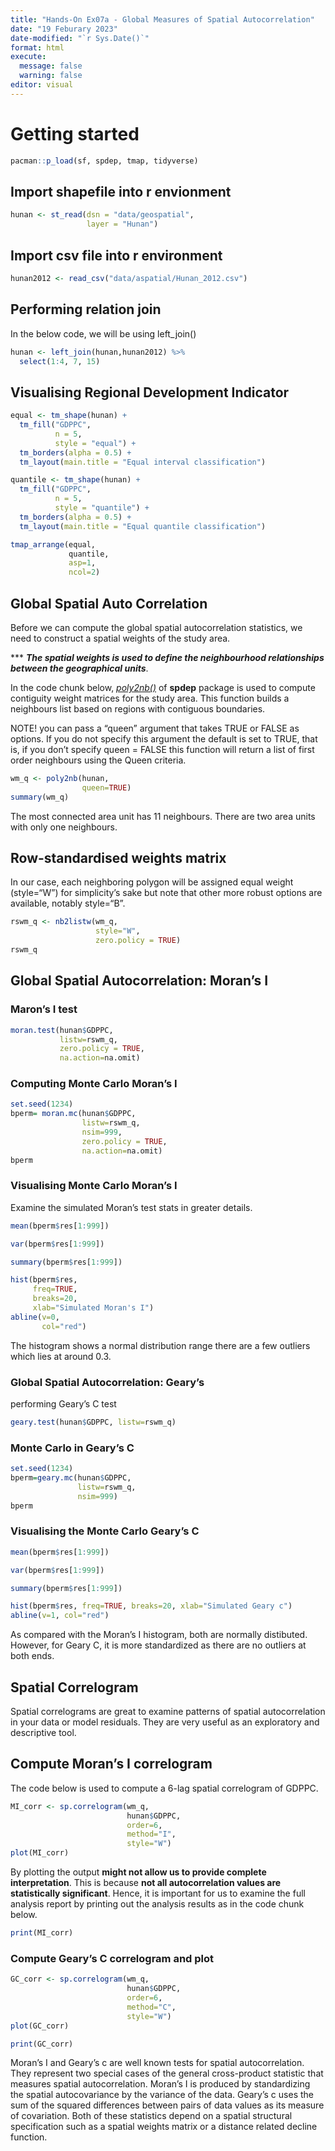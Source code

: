 ```yaml
---
title: "Hands-On Ex07a - Global Measures of Spatial Autocorrelation"
date: "19 Feburary 2023"
date-modified: "`r Sys.Date()`"
format: html
execute: 
  message: false
  warning: false
editor: visual
---
```


# Getting started

```r
pacman::p_load(sf, spdep, tmap, tidyverse)
```

## Import shapefile into r envionment

```r
hunan <- st_read(dsn = "data/geospatial", 
                 layer = "Hunan")
```

## Import csv file into r environment

```r
hunan2012 <- read_csv("data/aspatial/Hunan_2012.csv")
```

## Performing relation join

In the below code, we will be using left_join()

```r
hunan <- left_join(hunan,hunan2012) %>%
  select(1:4, 7, 15)
```

## Visualising Regional Development Indicator

```r
equal <- tm_shape(hunan) +
  tm_fill("GDPPC",
          n = 5,
          style = "equal") +
  tm_borders(alpha = 0.5) +
  tm_layout(main.title = "Equal interval classification")

quantile <- tm_shape(hunan) +
  tm_fill("GDPPC",
          n = 5,
          style = "quantile") +
  tm_borders(alpha = 0.5) +
  tm_layout(main.title = "Equal quantile classification")

tmap_arrange(equal, 
             quantile, 
             asp=1, 
             ncol=2)
```

## Global Spatial Auto Correlation

Before we can compute the global spatial autocorrelation statistics, we need to construct a spatial weights of the study area.

\*\*\* ***The spatial weights is used to define the neighbourhood relationships between the geographical units***.

In the code chunk below, [*poly2nb()*](https://r-spatial.github.io/spdep/reference/poly2nb.html) of **spdep** package is used to compute contiguity weight matrices for the study area. This function builds a neighbours list based on regions with contiguous boundaries.

NOTE! you can pass a "queen" argument that takes TRUE or FALSE as options. If you do not specify this argument the default is set to TRUE, that is, if you don't specify queen = FALSE this function will return a list of first order neighbours using the Queen criteria.

```r
wm_q <- poly2nb(hunan, 
                queen=TRUE)
summary(wm_q)
```

The most connected area unit has 11 neighbours. There are two area units with only one neighbours.

## Row-standardised weights matrix

In our case, each neighboring polygon will be assigned equal weight (style="W") for simplicity's sake but note that other more robust options are available, notably style="B".

```r
rswm_q <- nb2listw(wm_q, 
                   style="W", 
                   zero.policy = TRUE)
rswm_q
```

## Global Spatial Autocorrelation: Moran's I

### Maron's I test

```r
moran.test(hunan$GDPPC, 
           listw=rswm_q, 
           zero.policy = TRUE, 
           na.action=na.omit)
```

### Computing Monte Carlo Moran's I

```r
set.seed(1234)
bperm= moran.mc(hunan$GDPPC, 
                listw=rswm_q, 
                nsim=999, 
                zero.policy = TRUE, 
                na.action=na.omit)
bperm
```

### Visualising Monte Carlo Moran's I

Examine the simulated Moran's test stats in greater details.

```r
mean(bperm$res[1:999])
```

```r
var(bperm$res[1:999])
```

```r
summary(bperm$res[1:999])
```

```r
hist(bperm$res, 
     freq=TRUE, 
     breaks=20, 
     xlab="Simulated Moran's I")
abline(v=0, 
       col="red") 
```

The histogram shows a normal distribution range there are a few outliers which lies at around 0.3.

### Global Spatial Autocorrelation: Geary's

performing Geary's C test

```r
geary.test(hunan$GDPPC, listw=rswm_q)
```

### Monte Carlo in Geary's C

```r
set.seed(1234)
bperm=geary.mc(hunan$GDPPC, 
               listw=rswm_q, 
               nsim=999)
bperm
```

### Visualising the Monte Carlo Geary's C

```r
mean(bperm$res[1:999])
```

```r
var(bperm$res[1:999])
```

```r
summary(bperm$res[1:999])
```

```r
hist(bperm$res, freq=TRUE, breaks=20, xlab="Simulated Geary c")
abline(v=1, col="red") 
```

As compared with the Moran's I histogram, both are normally distibuted. However, for Geary C, it is more standardized as there are no outliers at both ends.

## Spatial Correlogram

Spatial correlograms are great to examine patterns of spatial autocorrelation in your data or model residuals. They are very useful as an exploratory and descriptive tool.

## Compute Moran's I correlogram

The code below is used to compute a 6-lag spatial correlogram of GDPPC.

```r
MI_corr <- sp.correlogram(wm_q, 
                          hunan$GDPPC, 
                          order=6, 
                          method="I", 
                          style="W")
plot(MI_corr)
```

By plotting the output **might not allow us to provide complete interpretation**. This is because **not all autocorrelation values are statistically significant**. Hence, it is important for us to examine the full analysis report by printing out the analysis results as in the code chunk below.

```r
print(MI_corr)
```

### Compute Geary's C correlogram and plot

```r
GC_corr <- sp.correlogram(wm_q, 
                          hunan$GDPPC, 
                          order=6, 
                          method="C", 
                          style="W")
plot(GC_corr)
```

```r
print(GC_corr)
```

Moran's I and Geary's c are well known tests for spatial autocorrelation. They represent two special cases of the general cross-product statistic that measures spatial autocorrelation. Moran's I is produced by standardizing the spatial autocovariance by the variance of the data. Geary's c uses the sum of the squared differences between pairs of data values as its measure of covariation. Both of these statistics depend on a spatial structural specification such as a spatial weights matrix or a distance related decline function.
